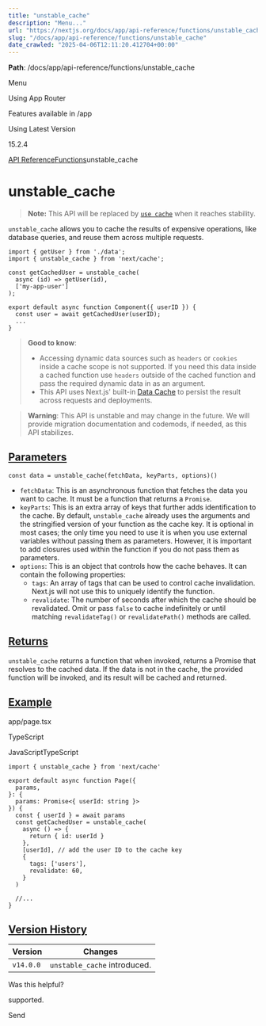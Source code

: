---
title: "unstable_cache"
description: "Menu..."
url: "https://nextjs.org/docs/app/api-reference/functions/unstable_cache"
slug: "/docs/app/api-reference/functions/unstable_cache"
date_crawled: "2025-04-06T12:11:20.412704+00:00"
---

**Path**: /docs/app/api-reference/functions/unstable_cache

Menu

Using App Router

Features available in /app

Using Latest Version

15.2.4

[API Reference](/docs/app/api-reference)[Functions](/docs/app/api-reference/functions)unstable\_cache

# unstable\_cache

> **Note:** This API will be replaced by [`use cache`](/docs/app/api-reference/directives/use-cache) when it reaches stability.

`unstable_cache` allows you to cache the results of expensive operations, like database queries, and reuse them across multiple requests.

```
import { getUser } from './data';
import { unstable_cache } from 'next/cache';
 
const getCachedUser = unstable_cache(
  async (id) => getUser(id),
  ['my-app-user']
);
 
export default async function Component({ userID }) {
  const user = await getCachedUser(userID);
  ...
}
```

> **Good to know**:
>
> * Accessing dynamic data sources such as `headers` or `cookies` inside a cache scope is not supported. If you need this data inside a cached function use `headers` outside of the cached function and pass the required dynamic data in as an argument.
> * This API uses Next.js' built-in [Data Cache](/docs/app/building-your-application/caching#data-cache) to persist the result across requests and deployments.

> **Warning**: This API is unstable and may change in the future. We will provide migration documentation and codemods, if needed, as this API stabilizes.

## [Parameters](#parameters)

```
const data = unstable_cache(fetchData, keyParts, options)()
```

* `fetchData`: This is an asynchronous function that fetches the data you want to cache. It must be a function that returns a `Promise`.
* `keyParts`: This is an extra array of keys that further adds identification to the cache. By default, `unstable_cache` already uses the arguments and the stringified version of your function as the cache key. It is optional in most cases; the only time you need to use it is when you use external variables without passing them as parameters. However, it is important to add closures used within the function if you do not pass them as parameters.
* `options`: This is an object that controls how the cache behaves. It can contain the following properties:
  + `tags`: An array of tags that can be used to control cache invalidation. Next.js will not use this to uniquely identify the function.
  + `revalidate`: The number of seconds after which the cache should be revalidated. Omit or pass `false` to cache indefinitely or until matching `revalidateTag()` or `revalidatePath()` methods are called.

## [Returns](#returns)

`unstable_cache` returns a function that when invoked, returns a Promise that resolves to the cached data. If the data is not in the cache, the provided function will be invoked, and its result will be cached and returned.

## [Example](#example)

app/page.tsx

TypeScript

JavaScriptTypeScript

```
import { unstable_cache } from 'next/cache'
 
export default async function Page({
  params,
}: {
  params: Promise<{ userId: string }>
}) {
  const { userId } = await params
  const getCachedUser = unstable_cache(
    async () => {
      return { id: userId }
    },
    [userId], // add the user ID to the cache key
    {
      tags: ['users'],
      revalidate: 60,
    }
  )
 
  //...
}
```

## [Version History](#version-history)

| Version | Changes |
| --- | --- |
| `v14.0.0` | `unstable_cache` introduced. |

Was this helpful?

supported.

Send